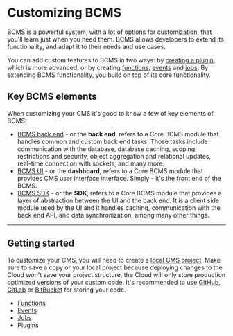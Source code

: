 # Customizing BCMS

BCMS is a powerful system, with a lot of options for customization,
that you'll learn just when you need them. BCMS allows developers
to extend its functionality, and adapt it to their needs and use cases.

You can add custom features to BCMS in two ways: by [creating a plugin](/customization/plugins),
which is more advanced, or by creating [functions](/customization/functions),
[events](/customization/events) and [jobs](/customization/jobs).
By extending BCMS functionality, you build on top of its core functionality.

## Key BCMS elements

When customizing your CMS it's good to know a few of key elements of BCMS:
- [BCMS back end](https://github.com/bcms/backend) - or the **back end**, refers to a Core BCMS module that handles
  common and custom back end tasks. Those tasks include communication with the
  database, database caching, scoping, restrictions and security, object
  aggregation and relational updates, real-time connection with sockets,
  and many more.
- [BCMS UI](https://github.com/bcms/ui) - or the **dashboard**, refers to a Core BCMS module that provides
  CMS user interface interface. Simply - it's the front end of the BCMS.
- [BCMS SDK](https://github.com/bcms/sdk) - or the **SDK**, refers to a Core BCMS module that provides a layer
  of abstraction between the UI and the back end. It is a client side module
  used by the UI and it handles caching, communication with the back end API,
  and data synchronization, among many other things.

---

## Getting started

To customize your CMS, you will need to create a [local CMS project](/install/locally).
Make sure to save a copy or your local project because
deploying changes to the Cloud won't save your
project structure, the Cloud will only store production optimized versions of
your custom code. It's recommended to use [GitHub](https://github.com),
[GitLab](https://about.gitlab.com/) or [BitBucket](https://bitbucket.org/)
for storing your code.

- [Functions](/customization/functions)
- [Events](/customization/events)
- [Jobs](/customization/jobs)
- [Plugins](/customization/plugins)
